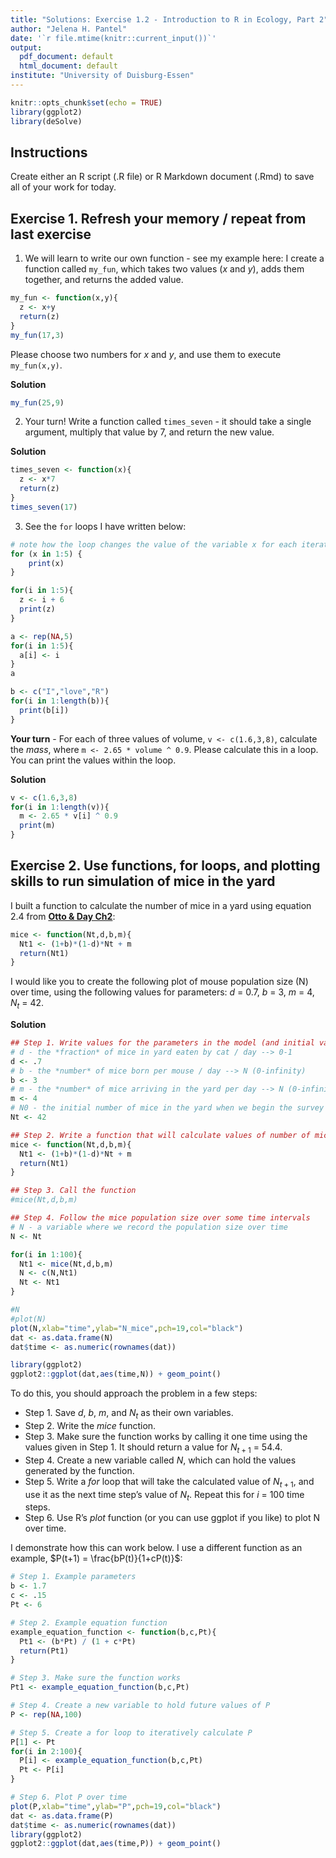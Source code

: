 ```yaml
---
title: "Solutions: Exercise 1.2 - Introduction to R in Ecology, Part 2"
author: "Jelena H. Pantel"
date: '`r file.mtime(knitr::current_input())`'
output:
  pdf_document: default
  html_document: default
institute: "University of Duisburg-Essen"
---
```


```r
knitr::opts_chunk$set(echo = TRUE)
library(ggplot2)
library(deSolve)
```

## Instructions
Create either an R script (.R file) or R Markdown document (.Rmd) to save all of your work for today.

## Exercise 1. Refresh your memory / repeat from last exercise

1. We will learn to write our own function - see my example here: I create a function called `my_fun`, which takes two values (*x* and *y*), adds them together, and returns the added value.

```r
my_fun <- function(x,y){
  z <- x+y
  return(z)
}
my_fun(17,3)
```

Please choose two numbers for *x* and *y*, and use them to execute `my_fun(x,y)`.

**Solution**
```r
my_fun(25,9)
```

2. Your turn! Write a function called `times_seven` - it should take a single argument, multiply that value by 7, and return the new value.

**Solution**
```r
times_seven <- function(x){
  z <- x*7
  return(z)
}
times_seven(17)
```

3. See the `for` loops I have written below:

```r
# note how the loop changes the value of the variable x for each iteration of the loop: first x=1 and 'print(x)' is executed. Then x=2, then x=3, and so on.
for (x in 1:5) {
    print(x)
}
```

```r
for(i in 1:5){
  z <- i + 6
  print(z)
}
```

```r
a <- rep(NA,5)
for(i in 1:5){
  a[i] <- i
}
a
```

```r
b <- c("I","love","R")
for(i in 1:length(b)){
  print(b[i])
}
```

**Your turn** - For each of three values of volume, `v <- c(1.6,3,8)`, calculate the *mass*, where `m <- 2.65 * volume ^ 0.9`. Please calculate this in a loop. You can print the values within the loop.

**Solution**
```r
v <- c(1.6,3,8)
for(i in 1:length(v)){
  m <- 2.65 * v[i] ^ 0.9
  print(m)
}
```

## Exercise 2. Use functions, for loops, and plotting skills to run simulation of mice in the yard

I built a function to calculate the number of mice in a yard using equation 2.4 from [__Otto & Day Ch2__](./r2_OttoDay_Ch2.pdf):

```r
mice <- function(Nt,d,b,m){
  Nt1 <- (1+b)*(1-d)*Nt + m
  return(Nt1)
}
```
I would like you to create the following plot of mouse population size (N) over time, using the following values for parameters: *d* = 0.7, *b* = 3, *m* = 4, $N_t$ = 42.

**Solution**
```r
## Step 1. Write values for the parameters in the model (and initial values of state variables)
# d - the *fraction* of mice in yard eaten by cat / day --> 0-1
d <- .7
# b - the *number* of mice born per mouse / day --> N (0-infinity)
b <- 3
# m - the *number* of mice arriving in the yard per day --> N (0-infinity)
m <- 4
# N0 - the initial number of mice in the yard when we begin the survey
Nt <- 42

## Step 2. Write a function that will calculate values of number of mice from one time step to the next.
mice <- function(Nt,d,b,m){
  Nt1 <- (1+b)*(1-d)*Nt + m
  return(Nt1)
}

## Step 3. Call the function
#mice(Nt,d,b,m)

## Step 4. Follow the mice population size over some time intervals
# N - a variable where we record the population size over time
N <- Nt

for(i in 1:100){
  Nt1 <- mice(Nt,d,b,m)
  N <- c(N,Nt1)
  Nt <- Nt1
}

#N
#plot(N)
plot(N,xlab="time",ylab="N_mice",pch=19,col="black")
dat <- as.data.frame(N)
dat$time <- as.numeric(rownames(dat))

library(ggplot2)
ggplot2::ggplot(dat,aes(time,N)) + geom_point()
```
To do this, you should approach the problem in a few steps:

* Step 1. Save *d*, *b*, *m*, and $N_t$ as their own variables.
* Step 2. Write the *mice* function.
* Step 3. Make sure the function works by calling it one time using the values given in Step 1. It should return a value for $N_{t+1}$ = 54.4.
* Step 4. Create a new variable called *N*, which can hold the values generated by the function.
* Step 5. Write a *for* loop that will take the calculated value of $N_{t+1}$, and use it as the next time step's value of $N_t$. Repeat this for *i* = 100 time steps.
* Step 6. Use R's *plot* function (or you can use ggplot if you like) to plot N over time.

I demonstrate how this can work below. I use a different function as an example, $P(t+1) = \frac{bP(t)}{1+cP(t)}$:

```r
# Step 1. Example parameters
b <- 1.7
c <- .15
Pt <- 6

# Step 2. Example equation function
example_equation_function <- function(b,c,Pt){
  Pt1 <- (b*Pt) / (1 + c*Pt)
  return(Pt1)
}

# Step 3. Make sure the function works
Pt1 <- example_equation_function(b,c,Pt)

# Step 4. Create a new variable to hold future values of P
P <- rep(NA,100)

# Step 5. Create a for loop to iteratively calculate P
P[1] <- Pt
for(i in 2:100){
  P[i] <- example_equation_function(b,c,Pt)
  Pt <- P[i]
}

# Step 6. Plot P over time
plot(P,xlab="time",ylab="P",pch=19,col="black")
dat <- as.data.frame(P)
dat$time <- as.numeric(rownames(dat))
library(ggplot2)
ggplot2::ggplot(dat,aes(time,P)) + geom_point()
```